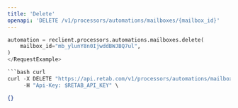 ```yaml
---
title: 'Delete'
openapi: 'DELETE /v1/processors/automations/mailboxes/{mailbox_id}'
---
```


<RequestExample>

```python python
automation = reclient.processors.automations.mailboxes.delete(
    mailbox_id="mb_ylunY8n0IjwddBWJBQ7ul",
)
</RequestExample>

```bash curl
curl -X DELETE "https://api.retab.com/v1/processors/automations/mailboxes/mb_ylunY8n0IjwddBWJBQ7ul" \
     -H "Api-Key: $RETAB_API_KEY" \
```

</RequestExample>

<ResponseExample>

```json json
{}
```

</ResponseExample>